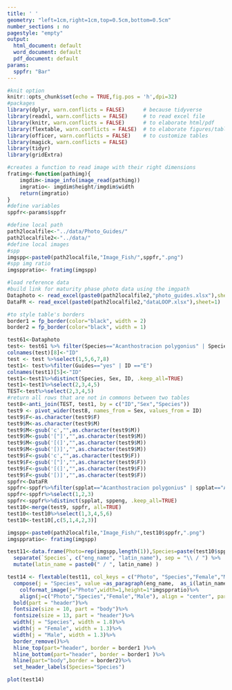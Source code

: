 ```yaml
---
title: ' '
geometry: "left=1cm,right=1cm,top=0.5cm,bottom=0.5cm"
number_sections : no
pagestyle: "empty"
output:
  html_document: default
  word_document: default
  pdf_document: default
params:
  sppfr: "Bar"
---
```


```r
#knit option
knitr::opts_chunk$set(echo = TRUE,fig.pos = 'h',dpi=32)
#packages
library(dplyr, warn.conflicts = FALSE)      # because tidyverse
library(readxl, warn.conflicts = FALSE)     # to read excel file
library(knitr, warn.conflicts = FALSE)      # to elaborate html/pdf
library(flextable, warn.conflicts = FALSE)  # to elaborate figures/tables
library(officer, warn.conflicts = FALSE)    # to customize tables
library(magick, warn.conflicts = FALSE)
library(tidyr)
library(gridExtra)

#creates a function to read image with their right dimensions
fratimg<-function(pathimg){
	imgdim<-image_info(image_read(pathimg))
	imgratio<- imgdim$height/imgdim$width
	return(imgratio)
}
#define variables
sppfr<-params$sppfr
```

```r
#define local path
path2localfile<-"../data/Photo_Guides/"
path2localfile2<-"../data/"
#define local images
#spp
imgspp<-paste0(path2localfile,"Image_Fish/",sppfr,".png")
#spp img ratio
imgsppratio<- fratimg(imgspp)
```

```r
#load reference data
#build link for maturity phase photo data using the imgpath
Dataphoto <- read_excel(paste0(path2localfile2,"photo_guides.xlsx"),sheet=1)
DataFR <- read_excel(paste0(path2localfile2,"dataLOOP.xlsx"),sheet=1)
```

```r
#to style table's borders
border1 = fp_border(color="black", width = 2)
border2 = fp_border(color="black", width = 1)
```
```r
test61<-Dataphoto
test<- test61 %>% filter(Species=="Acanthostracion polygonius" | Species=="Acanthurus bahianus" | Species=="Aluterus scriptus" | Species=="Balistes vetula" | Species=="Calamus bajonado" | Species=="Cantherhines macrocerus" | Species=="Canthidermis sufflamen" | Species=="Caranx sp." | Species=="Epinephelinae sp." | Species=="Etelis oculatus" | Species=="Haemulon sp." | Species=="Lutjanus sp." | Species=="Mulloidichthys martinicus" | Species=="Ocyurus chrysurus" | Species=="Priacanthus arenatus" | Species=="Pseudupeneus maculatus" | Species=="Pterois volitans" | Species=="Sparisoma sp.")
colnames(test)[8]<-"ID"
test <- test %>%select(1,5,6,7,8)
test1<- test%>%filter(Guides=="yes" | ID =="E")
colnames(test1)[5]<-"ID"
test1<-test1%>%distinct(Species, Sex, ID, .keep_all=TRUE)
test1<-test1%>%select(2,3,4,5)
TEST<-test%>%select(2,3,4,5)
#return all rows that are not in commons between two tables
test8<-anti_join(TEST, test1, by = c("ID","Sex","Species"))
test9 <- pivot_wider(test8, names_from = Sex, values_from = ID)
test9$F<-as.character(test9$F)
test9$M<-as.character(test9$M)
test9$M<-gsub('c',"",as.character(test9$M))
test9$M<-gsub('["]',"",as.character(test9$M))
test9$M<-gsub('[(]',"",as.character(test9$M))
test9$M<-gsub('[)]',"",as.character(test9$M))
test9$F<-gsub('c',"",as.character(test9$F))
test9$F<-gsub('["]',"",as.character(test9$F))
test9$F<-gsub('[(]',"",as.character(test9$F))
test9$F<-gsub('[)]',"",as.character(test9$F))
sppfr<-DataFR
sppfr<-sppfr%>%filter(spplat=="Acanthostracion polygonius" | spplat=="Acanthurus bahianus" | spplat=="Aluterus scriptus" | spplat=="Balistes vetula" | spplat=="Calamus bajonado" | spplat=="Cantherhines macrocerus" | spplat=="Canthidermis sufflamen" | spplat=="Caranx sp." | spplat=="Epinephelinae sp." | spplat=="Etelis oculatus" | spplat=="Haemulon sp." | spplat=="Lutjanus sp." | spplat=="Mulloidichthys martinicus" | spplat=="Ocyurus chrysurus" | spplat=="Priacanthus arenatus" | spplat=="Pseudupeneus maculatus" | spplat=="Pterois volitans" | spplat=="Sparisoma sp.")
sppfr<-sppfr%>%select(1,2,3)
sppfr<-sppfr%>%distinct(spplat, sppeng, .keep_all=TRUE)
test10<-merge(test9, sppfr, all=TRUE)
test10<-test10%>%select(1,3,4,5,6)
test10<-test10[,c(5,1,4,2,3)]

imgspp<-paste0(path2localfile,"Image_Fish/",test10$sppfr,".png")
imgsppratio<- fratimg(imgspp)
```
```r
test11<-data.frame(Photo=rep(imgspp,length(1)),Species=paste(test10$sppeng,test10$spplat,sep=" / "),Female=test10$F,Male=test10$M) %>% 
  separate(`Species`, c("eng_name", "latin_name"), sep = "\\ / ") %>% 
  mutate(latin_name = paste0(" / ", latin_name) )

test14 <- flextable(test11, col_keys = c("Photo", "Species","Female","Male")) %>%
  compose(j = "Species", value =as_paragraph(eng_name,  as_i(latin_name)))%>%
	colformat_image(j="Photo",width=1,height=1*imgsppratio)%>%
	align(j=c("Photo","Species","Female","Male"), align = "center", part = "all")%>%
  bold(part = "header")%>%
  fontsize(size = 10, part = "body")%>%
  fontsize(size = 13, part = "header")%>%
  width(j = "Species", width = 1.8)%>%
  width(j = "Female", width = 1.3)%>%
  width(j = "Male", width = 1.3)%>%
  border_remove()%>%
  hline_top(part="header", border = border1 )%>%
  hline_bottom(part="header", border = border1 )%>%
  hline(part="body",border = border2)%>%
  set_header_labels(Species="Species")

plot(test14)
```
